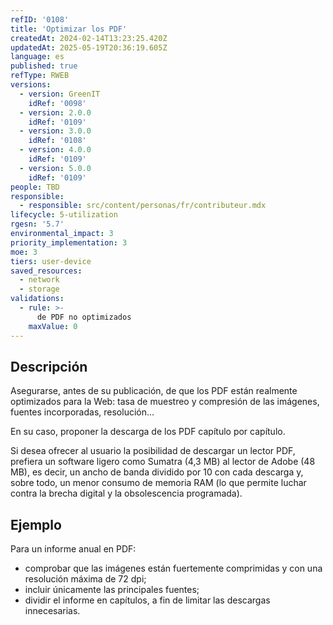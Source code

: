 ```yaml
---
refID: '0108'
title: 'Optimizar los PDF'
createdAt: 2024-02-14T13:23:25.420Z
updatedAt: 2025-05-19T20:36:19.605Z
language: es
published: true
refType: RWEB
versions:
  - version: GreenIT
    idRef: '0098'
  - version: 2.0.0
    idRef: '0109'
  - version: 3.0.0
    idRef: '0108'
  - version: 4.0.0
    idRef: '0109'
  - version: 5.0.0
    idRef: '0109'
people: TBD
responsible:
  - responsible: src/content/personas/fr/contributeur.mdx
lifecycle: 5-utilization
rgesn: '5.7'
environmental_impact: 3
priority_implementation: 3
moe: 3
tiers: user-device
saved_resources:
  - network
  - storage
validations:
  - rule: >-
      de PDF no optimizados
    maxValue: 0
---
```


## Descripción

Asegurarse, antes de su publicación, de que los PDF están realmente optimizados para la Web: tasa de muestreo y compresión de las imágenes, fuentes incorporadas, resolución...

En su caso, proponer la descarga de los PDF capítulo por capítulo.

Si desea ofrecer al usuario la posibilidad de descargar un lector PDF, prefiera un software ligero como Sumatra (4,3 MB) al lector de Adobe (48 MB), es decir, un ancho de banda dividido por 10 con cada descarga y, sobre todo, un menor consumo de memoria RAM (lo que permite luchar contra la brecha digital y la obsolescencia programada).

## Ejemplo

Para un informe anual en PDF:
 - comprobar que las imágenes están fuertemente comprimidas y con una resolución máxima de 72 dpi;
 - incluir únicamente las principales fuentes;
 - dividir el informe en capítulos, a fin de limitar las descargas innecesarias.


